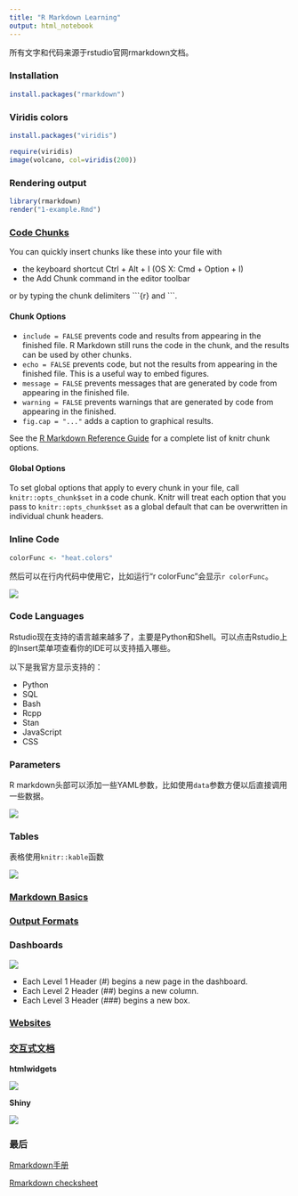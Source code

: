```yaml
---
title: "R Markdown Learning"
output: html_notebook
---
```


所有文字和代码来源于rstudio官网rmarkdown文档。

### Installation

```r
install.packages("rmarkdown")
```

### Viridis colors

```r
install.packages("viridis")
```

```r
require(viridis)
image(volcano, col=viridis(200))
```


### Rendering output

```r
library(rmarkdown)
render("1-example.Rmd")
```

### [Code Chunks](https://yihui.name/knitr/options/)

You can quickly insert chunks like these into your file with

-   the keyboard shortcut Ctrl + Alt + I (OS X: Cmd + Option + I)
-   the Add Chunk  command in the editor toolbar 

or by typing the chunk delimiters \`\`\`{r} and \`\`\`.

#### Chunk Options

-   `include = FALSE` prevents code and results from appearing in the finished file. R Markdown still runs the code in the chunk, and the results can be used by other chunks.
-   `echo = FALSE` prevents code, but not the results from appearing in the finished file. This is a useful way to embed figures.
-   `message = FALSE` prevents messages that are generated by code from appearing in the finished file.
-   `warning = FALSE` prevents warnings that are generated by code from appearing in the finished.
-   `fig.cap = "..."` adds a caption to graphical results.


See the [R Markdown Reference Guide](https://www.rstudio.com/wp-content/uploads/2015/03/rmarkdown-reference.pdf) for a complete list of knitr chunk options.

#### Global Options

To set global options that apply to every chunk in your file, call `knitr::opts_chunk$set` in a code chunk. Knitr will treat each option that you pass to `knitr::opts_chunk$set` as a global default that can be overwritten in individual chunk headers.


### Inline Code

```r
colorFunc <- "heat.colors"
```

然后可以在行内代码中使用它，比如运行“r colorFunc”会显示`r colorFunc`。

![](http://rmarkdown.rstudio.com/lesson-images/inline-1-heat.png)

### Code Languages

Rstudio现在支持的语言越来越多了，主要是Python和Shell。可以点击Rstudio上的Insert菜单项查看你的IDE可以支持插入哪些。

以下是我官方显示支持的：

-   Python
-   SQL
-   Bash
-   Rcpp
-   Stan
-   JavaScript
-   CSS

### Parameters

R markdown头部可以添加一些YAML参数，比如使用`data`参数方便以后直接调用一些数据。

![](http://rmarkdown.rstudio.com/lesson-images/params-1-hawaii.png)


### Tables

表格使用`knitr::kable`函数

![](http://rmarkdown.rstudio.com/lesson-images/tables-1-kable.png)

### [Markdown Basics](http://rmarkdown.rstudio.com/authoring_pandoc_markdown.html)

### [Output Formats](http://rmarkdown.rstudio.com/lesson-9.html)

### Dashboards

![](http://rmarkdown.rstudio.com/lesson-images/dashboards-1-dashboard.png)

-   Each Level 1 Header (#) begins a new page in the dashboard.
-   Each Level 2 Header (##) begins a new column.
-   Each Level 3 Header (###) begins a new box.


### [Websites](http://rmarkdown.rstudio.com/lesson-13.html)

### [交互式文档](http://rmarkdown.rstudio.com/lesson-14.html)

**htmlwidgets**

![](http://rmarkdown.rstudio.com/lesson-images/interactive-1-htmlwidget.png)

**Shiny**

![](http://rmarkdown.rstudio.com/lesson-images/interactive-2-shiny.png)


### 最后

[Rmarkdown手册](https://github.com/ShixiangWang/masterR/blob/master/reference/rmarkdown-reference.pdf)

[Rmarkdown checksheet](https://github.com/ShixiangWang/masterR/blob/master/reference/rmarkdown-2.0.pdf)


